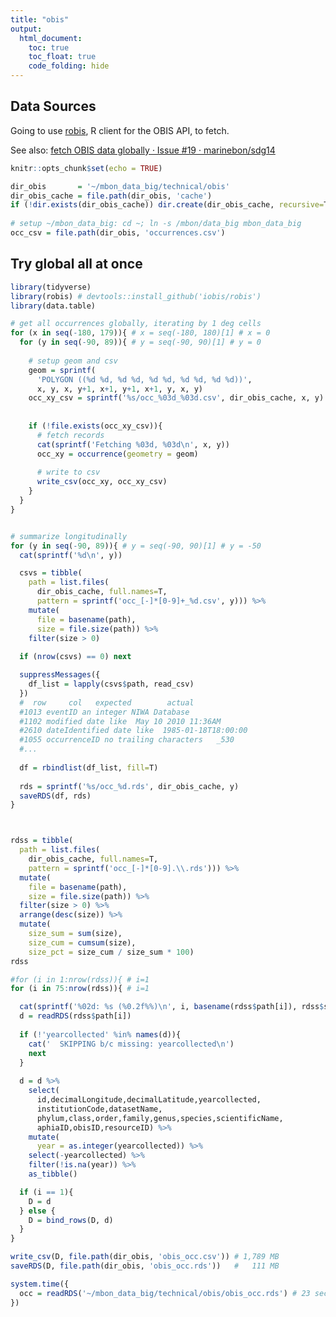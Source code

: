 ```yaml
---
title: "obis"
output:
  html_document:
    toc: true
    toc_float: true
    code_folding: hide
---
```


## Data Sources

Going to use [robis](https://github.com/iobis/robis), R client for the OBIS API, to fetch.

See also: [fetch OBIS data globally · Issue #19 · marinebon/sdg14](https://github.com/marinebon/sdg14/issues/19)


```r
knitr::opts_chunk$set(echo = TRUE)

dir_obis       = '~/mbon_data_big/technical/obis'
dir_obis_cache = file.path(dir_obis, 'cache')
if (!dir.exists(dir_obis_cache)) dir.create(dir_obis_cache, recursive=T, showWarnings=F)
  
# setup ~/mbon_data_big: cd ~; ln -s /mbon/data_big mbon_data_big
occ_csv = file.path(dir_obis, 'occurrences.csv')
```

## Try global all at once

```r
library(tidyverse)
library(robis) # devtools::install_github('iobis/robis')
library(data.table)

# get all occurrences globally, iterating by 1 deg cells
for (x in seq(-180, 179)){ # x = seq(-180, 180)[1] # x = 0
  for (y in seq(-90, 89)){ # y = seq(-90, 90)[1] # y = 0
    
    # setup geom and csv
    geom = sprintf(
      'POLYGON ((%d %d, %d %d, %d %d, %d %d, %d %d))',
      x, y, x, y+1, x+1, y+1, x+1, y, x, y)
    occ_xy_csv = sprintf('%s/occ_%03d_%03d.csv', dir_obis_cache, x, y)
    
    
    if (!file.exists(occ_xy_csv)){
      # fetch records
      cat(sprintf('Fetching %03d, %03d\n', x, y))
      occ_xy = occurrence(geometry = geom)
    
      # write to csv
      write_csv(occ_xy, occ_xy_csv)
    }
  }
}


# summarize longitudinally
for (y in seq(-90, 89)){ # y = seq(-90, 90)[1] # y = -50
  cat(sprintf('%d\n', y))

  csvs = tibble(
    path = list.files(
      dir_obis_cache, full.names=T,
      pattern = sprintf('occ_[-]*[0-9]+_%d.csv', y))) %>%
    mutate(
      file = basename(path),
      size = file.size(path)) %>%
    filter(size > 0)
  
  if (nrow(csvs) == 0) next

  suppressMessages({
    df_list = lapply(csvs$path, read_csv)
  })
  #  row     col   expected        actual
  #1013 eventID an integer NIWA Database
  #1102 modified date like  May 10 2010 11:36AM
  #2610 dateIdentified date like  1985-01-18T18:00:00
  #1055 occurrenceID no trailing characters   _530
  #...
  
  df = rbindlist(df_list, fill=T)
  
  rds = sprintf('%s/occ_%d.rds', dir_obis_cache, y)
  saveRDS(df, rds)
}



rdss = tibble(
  path = list.files(
    dir_obis_cache, full.names=T,
    pattern = sprintf('occ_[-]*[0-9].\\.rds'))) %>% 
  mutate(
    file = basename(path),
    size = file.size(path)) %>% 
  filter(size > 0) %>%
  arrange(desc(size)) %>%
  mutate(
    size_sum = sum(size),
    size_cum = cumsum(size),
    size_pct = size_cum / size_sum * 100)
rdss

#for (i in 1:nrow(rdss)){ # i=1
for (i in 75:nrow(rdss)){ # i=1

  cat(sprintf('%02d: %s (%0.2f%%)\n', i, basename(rdss$path[i]), rdss$size_pct[i]))
  d = readRDS(rdss$path[i])
  
  if (!'yearcollected' %in% names(d)){
    cat('  SKIPPING b/c missing: yearcollected\n')
    next
  }
  
  d = d %>%
    select(
      id,decimalLongitude,decimalLatitude,yearcollected,
      institutionCode,datasetName,
      phylum,class,order,family,genus,species,scientificName,
      aphiaID,obisID,resourceID) %>%
    mutate(
      year = as.integer(yearcollected)) %>%
    select(-yearcollected) %>%
    filter(!is.na(year)) %>%
    as_tibble()

  if (i == 1){
    D = d
  } else {
    D = bind_rows(D, d)
  }
}

write_csv(D, file.path(dir_obis, 'obis_occ.csv')) # 1,789 MB
saveRDS(D, file.path(dir_obis, 'obis_occ.rds'))   #   111 MB

system.time({
  occ = readRDS('~/mbon_data_big/technical/obis/obis_occ.rds') # 23 secs
})
```

